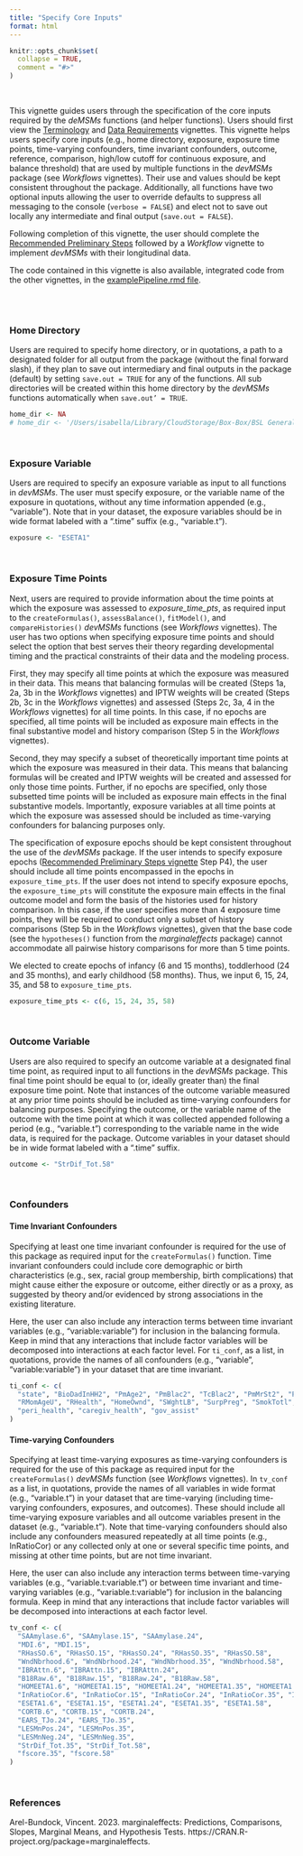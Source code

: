 ```yaml
---
title: "Specify Core Inputs"
format: html
---
```


```r
knitr::opts_chunk$set(
  collapse = TRUE,
  comment = "#>"
)
```
<br>

This vignette guides users through the specification of the core inputs required by the *deMSMs* functions (and helper functions). Users should first view the <a href="https://istallworthy.github.io/devMSMs/articles/Terminology.html">Terminology</a> and <a href="https://istallworthy.github.io/devMSMs/articles/Data_Requirements.html">Data Requirements</a> vignettes. This vignette helps users specify core inputs (e.g., home directory, exposure, exposure time points, time-varying confounders, time invariant confounders, outcome, reference, comparison, high/low cutoff for continuous exposure, and balance threshold) that are used by multiple functions in the *devMSMs* package (see *Workflows* vignettes). Their use and values should be kept consistent throughout the package. Additionally, all functions have two optional inputs allowing the user to override defaults to suppress all messaging to the console (`verbose = FALSE`) and elect not to save out locally any intermediate and final output (`save.out = FALSE`).  
  
Following completion of this vignette, the user should complete the <a href="https://istallworthy.github.io/devMSMs/articles/Preliminary_Steps.html">Recommended Preliminary Steps</a> followed by a *Workflow* vignette to implement *devMSMs* with their longitudinal data. 
  
The code contained in this vignette is also available, integrated code from the other vignettes, in the <a href="https://github.com/istallworthy/devMSMs/blob/main/examplePipelineRevised.Rmd">examplePipeline.rmd file</a>.  

<br> 
<br>

### Home Directory
Users are required to specify home directory, or in quotations, a path to a designated folder for all output from the package (without the final forward slash), if they plan to save out intermediary and final outputs in the package (default) by setting `save.out = TRUE` for any of the functions. All sub directories will be created within this home directory by the *devMSMs* functions automatically when `save.out’ = TRUE`.  

```r
home_dir <- NA
# home_dir <- '/Users/isabella/Library/CloudStorage/Box-Box/BSL General/MSMs/testing/isa'
```
  
<br>

### Exposure Variable
Users are required to specify an exposure variable as input to all functions in *devMSMs*. The user must specify exposure, or the variable name of the exposure in quotations, without any time information appended (e.g., “variable”). Note that in your dataset, the exposure variables should be in wide format labeled with a “.time” suffix (e.g., “variable.t”).   

```r
exposure <- "ESETA1"
```
  
<br>

### Exposure Time Points
Next, users are required to provide information about the time points at which the exposure was assessed to *exposure_time_pts*, as required input to the `createFormulas()`, `assessBalance()`, `fitModel()`, and `compareHistories()` *devMSMs* functions (see *Workflows* vignettes). The user has two options when specifying exposure time points and should select the option that best serves their theory regarding developmental timing and the practical constraints of their data and the modeling process.  
  
First, they may specify all time points at which the exposure was measured in their data. This means that balancing formulas will be created (Steps 1a, 2a, 3b in the *Workflows* vignettes) and IPTW weights will be created (Steps 2b, 3c in the *Workflows* vignettes) and assessed (Steps 2c, 3a, 4 in the *Workflows* vignettes) for all time points. In this case, if no epochs are specified, all time points will be included as exposure main effects in the final substantive model and history comparison (Step 5 in the *Workflows* vignettes).   
  
Second, they may specify a subset of theoretically important time points at which the exposure was measured in their data. This means that balancing formulas will be created and IPTW weights will be created and assessed for only those time points. Further, if no epochs are specified, only those subsetted time points will be included as exposure main effects in the final substantive models. Importantly, exposure variables at all time points at which the exposure was assessed should be included as time-varying confounders for balancing purposes only.  
  
The specification of exposure epochs should be kept consistent throughout the use of the *devMSMs* package. If the user intends to specify exposure epochs (<a href="https://istallworthy.github.io/devMSMs/articles/Preliminary_Steps.html">Recommended Preliminary Steps vignette</a> Step P4), the user should include all time points encompassed in the epochs in `exposure_time_pts`. If the user does not intend to specify exposure epochs, the `exposure_time_pts` will constitute the exposure main effects in the final outcome model and form the basis of the histories used for history comparison. In this case, if the user specifies more than 4 exposure time points, they will be required to conduct only a subset of history comparisons (Step 5b in the *Workflows* vignettes), given that the base code (see the `hypotheses()` function from the *marginaleffects* package) cannot accommodate all pairwise history comparisons for more than 5 time points.   

We elected to create epochs of infancy (6 and 15 months), toddlerhood (24 and 35 months), and early childhood (58 months). Thus, we input 6, 15, 24, 35, and 58 to `exposure_time_pts`.   

```r
exposure_time_pts <- c(6, 15, 24, 35, 58)
```

<br>
  
### Outcome Variable
Users are also required to specify an outcome variable at a designated final time point, as required input to all functions in the *devMSMs* package. This final time point should be equal to (or, ideally greater than) the final exposure time point. Note that instances of the outcome variable measured at any prior time points should be included as time-varying confounders for balancing purposes. Specifying the outcome, or the variable name of the outcome with the time point at which it was collected appended following a period (e.g., “variable.t”) corresponding to the variable name in the wide data, is required for the package. Outcome variables in your dataset should be in wide format labeled with a “.time” suffix.  
  
```r
outcome <- "StrDif_Tot.58"
```
<br>

### Confounders 
#### Time Invariant Confounders
Specifying at least one time invariant confounder is required for the use of this package as required input for the `createFormulas()` function. Time invariant confounders could include core demographic or birth characteristics (e.g., sex, racial group membership, birth complications) that might cause either the exposure or outcome, either directly or as a proxy, as suggested by theory and/or evidenced by strong associations in the existing literature.   
  
Here, the user can also include any interaction terms between time invariant variables (e.g., “variable:variable”) for inclusion in the balancing formula. Keep in mind that any interactions that include factor variables will be decomposed into interactions at each factor level. For `ti_conf`, as a list, in quotations, provide the names of all confounders (e.g., “variable”, “variable:variable”) in your dataset that are time invariant.  
  
```r
ti_conf <- c(
  "state", "BioDadInHH2", "PmAge2", "PmBlac2", "TcBlac2", "PmMrSt2", "PmEd2", "KFASTScr",
  "RMomAgeU", "RHealth", "HomeOwnd", "SWghtLB", "SurpPreg", "SmokTotl", "DrnkFreq",
  "peri_health", "caregiv_health", "gov_assist"
)
```

  
  
#### Time-varying Confounders
Specifying at least time-varying exposures as time-varying confounders is required for the use of this package as required input for the `createFormulas()` *devMSMs* function (see *Workflows* vignettes). In `tv_conf` as a list, in quotations, provide the names of all variables in wide format (e.g., “variable.t”) in your dataset that are time-varying (including time-varying confounders, exposures, and outcomes). These should include all time-varying exposure variables and all outcome variables present in the dataset (e.g., “variable.t”). Note that time-varying confounders should also include any confounders measured repeatedly at all time points (e.g., InRatioCor) or any collected only at one or several specific time points, and missing at other time points, but are not time invariant.   
  
Here, the user can also include any interaction terms between time-varying variables (e.g., “variable.t:variable.t”) or between time invariant and time-varying variables (e.g., “variable.t:variable”) for inclusion in the balancing formula. Keep in mind that any interactions that include factor variables will be decomposed into interactions at each factor level.  
  
```r
tv_conf <- c(
  "SAAmylase.6", "SAAmylase.15", "SAAmylase.24",
  "MDI.6", "MDI.15",
  "RHasSO.6", "RHasSO.15", "RHasSO.24", "RHasSO.35", "RHasSO.58",
  "WndNbrhood.6", "WndNbrhood.24", "WndNbrhood.35", "WndNbrhood.58",
  "IBRAttn.6", "IBRAttn.15", "IBRAttn.24",
  "B18Raw.6", "B18Raw.15", "B18Raw.24", "B18Raw.58",
  "HOMEETA1.6", "HOMEETA1.15", "HOMEETA1.24", "HOMEETA1.35", "HOMEETA1.58",
  "InRatioCor.6", "InRatioCor.15", "InRatioCor.24", "InRatioCor.35", "InRatioCor.58",
  "ESETA1.6", "ESETA1.15", "ESETA1.24", "ESETA1.35", "ESETA1.58",
  "CORTB.6", "CORTB.15", "CORTB.24",
  "EARS_TJo.24", "EARS_TJo.35",
  "LESMnPos.24", "LESMnPos.35",
  "LESMnNeg.24", "LESMnNeg.35",
  "StrDif_Tot.35", "StrDif_Tot.58",
  "fscore.35", "fscore.58"
)
```
  
<br>
  
### References
  
Arel-Bundock, Vincent. 2023. marginaleffects: Predictions, Comparisons, Slopes, Marginal  Means, and Hypothesis Tests. 
https://CRAN.R-project.org/package=marginaleffects. 


